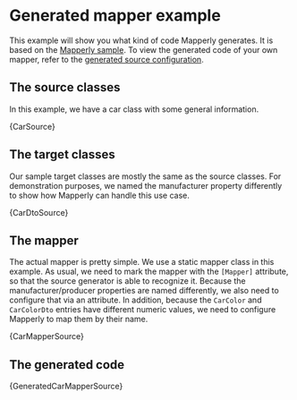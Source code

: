 
# Generated mapper example

This example will show you what kind of code Mapperly generates.
It is based on the [Mapperly sample](https://github.com/riok/mapperly/tree/main/samples/Riok.Mapperly.Sample).
To view the generated code of your own mapper, refer to the [generated source configuration](../02-configuration/13-generated-source.mdx).

## The source classes

In this example, we have a car class with some general information.

<CodeBlock language="csharp">{CarSource}</CodeBlock>

## The target classes

Our sample target classes are mostly the same as the source classes.
For demonstration purposes, we named the manufacturer property differently to show how Mapperly can handle this use case.

<CodeBlock language="csharp">{CarDtoSource}</CodeBlock>

## The mapper

The actual mapper is pretty simple. We use a static mapper class in this example.
As usual, we need to mark the mapper with the `[Mapper]` attribute, so that the source generator is able to recognize it.
Because the manufacturer/producer properties are named differently, we also need to configure that via an attribute.
In addition, because the `CarColor` and `CarColorDto` entries have different numeric values, we need to configure Mapperly to map them by their name.

<CodeBlock language="csharp">{CarMapperSource}</CodeBlock>

## The generated code

<CodeBlock language="csharp">{GeneratedCarMapperSource}</CodeBlock>
